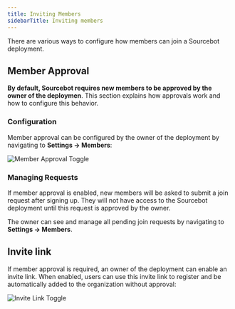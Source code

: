 ```yaml
---
title: Inviting Members
sidebarTitle: Inviting members
---
```


There are various ways to configure how members can join a Sourcebot deployment. 

## Member Approval 

**By default, Sourcebot requires new members to be approved by the owner of the deploymen**. This section explains how approvals work and how
to configure this behavior.

### Configuration
Member approval can be configured by the owner of the deployment by navigating to **Settings -> Members**:

![Member Approval Toggle](/images/member_approval_toggle.png)

### Managing Requests

If member approval is enabled, new members will be asked to submit a join request after signing up. They will not have access to the Sourcebot deployment
until this request is approved by the owner.

The owner can see and manage all pending join requests by navigating to **Settings -> Members**.

## Invite link

If member approval is required, an owner of the deployment can enable an invite link. When enabled, users
can use this invite link to register and be automatically added to the organization without approval:

![Invite Link Toggle](/images/invite_link_toggle.png)
